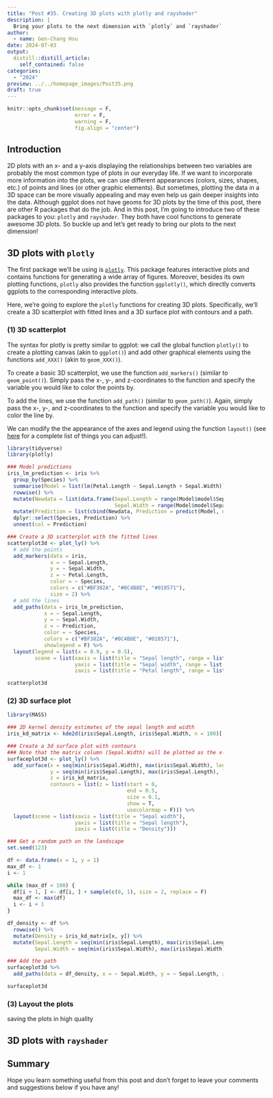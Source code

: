 ```yaml
---
title: "Post #35. Creating 3D plots with plotly and rayshader"
description: |
  Bring your plots to the next dimension with `plotly` and `rayshader`!
author:
  - name: Gen-Chang Hsu
date: 2024-07-03
output:
  distill::distill_article:
    self_contained: false
categories:
  - "2024"
preview: ../../homepage_images/Post35.png
draft: true
---
```


<!-- Webpage style -->

<style>
d-article a {
  color: #2780e3 !important;
  border-bottom: none !important;
}

d-article a:hover {
  color: #2780e3 !important;
  border-bottom: 2px solid !important;
}

d-byline {
  margin-left: -10% !important;
}

d-title {
  margin-left: -10%;
}

d-title h1{
  font-size: 45px;
  width: 130%;
}

d-article {
  margin-left: -10%;
}

p {
  width: 120%;
}

d-article h2 {
  width: 120%;
}

d-article h3 {
  width: 120%;
  font-size: 28px;
}

div.article-footer{
  width: 120%;
}

d-article div.sourceCode { 
  width: 120% !important;
}

d-article pre { 
  width: 120% !important;
}

div.l-body {
  width: 120% !important;
}

d-article table thead tr {
  height: 60px !important;
  width: 210px !important;
}

d-article table thead th {
  height: 60px !important;
  font-size: 22px !important;
  width: 210px !important;
}

d-article table tbody tr td {
  font-size: 21px !important;
  height: 60px !important;
  text-align: center !important;
  width: 210px !important;
}

div.l-body img {
    margin-right: 20% !important;
}

</style>

<head>
  <base target="_blank">
</head>

```r
knitr::opts_chunk$set(message = F, 
                      error = F, 
                      warning = F,
                      fig.align = "center")

```

<!-- Start of the article -->

## Introduction

2D plots with an x- and a y-axis displaying the relationships between two variables are probably the most common type of plots in our everyday life. If we want to incorporate more information into the plots, we can use different appearances (colors, sizes, shapes, etc.) of points and lines (or other graphic elements). But sometimes, plotting the data in a 3D space can be more visually appealing and may even help us gain deeper insights into the data. Although ggplot does not have geoms for 3D plots by the time of this post, there are other R packages that do the job. And in this post, I'm going to introduce two of these packages to you: `plotly` and `rayshader`. They both have cool functions to generate awesome 3D plots. So buckle up and let's get ready to bring our plots to the next dimension!


## 3D plots with `plotly`

The first package we'll be using is [`plotly`](https://plotly.com/r/). This package features interactive plots and contains functions for generating a wide array of figures. Moreover, besides its own plotting functions, `plotly` also provides the function `ggplotly()`, which directly converts ggplots to the corresponding interactive plots. 

Here, we're going to explore the `plotly` functions for creating 3D plots. Specifically, we'll create a 3D scatterplot with fitted lines and a 3D surface plot with contours and a path.

### (1) 3D scatterplot

The syntax for plotly is pretty similar to ggplot: we call the global function `plotly()` to create a plotting canvas (akin to `ggplot()`) and add other graphical elements using the functions `add_XXX()` (akin to `geom_XXX()`).

To create a basic 3D scatterplot, we use the function `add_markers()` (similar to `geom_point()`). Simply pass the x-, y-, and z-coordinates to the function and specify the variable you would like to color the points by.

To add the lines, we use the function `add_path()` (similar to `geom_path()`). Again, simply pass the x-, y-, and z-coordinates to the function and specify the variable you would like to color the line by.

We can modify the the appearance of the axes and legend using the function `layout()` (see [here](https://plotly.com/r/reference/layout/) for a complete list of things you can adjust!).


```r
library(tidyverse)
library(plotly)

### Model predictions
iris_lm_prediction <- iris %>% 
  group_by(Species) %>% 
  summarise(Model = list(lm(Petal.Length ~ Sepal.Length + Sepal.Width))) %>% 
  rowwise() %>% 
  mutate(Newdata = list(data.frame(Sepal.Length = range(Model$model$Sepal.Length),
                                   Sepal.Width = range(Model$model$Sepal.Width)))) %>% 
  mutate(Prediction = list(cbind(Newdata, Prediction = predict(Model, newdata = Newdata)))) %>% 
  dplyr::select(Species, Prediction) %>% 
  unnest(col = Prediction)

### Create a 3D scatterplot with the fitted lines
scatterplot3d <- plot_ly() %>% 
  # add the points
  add_markers(data = iris, 
              x = ~ Sepal.Length, 
              y = ~ Sepal.Width, 
              z = ~ Petal.Length, 
              color = ~ Species, 
              colors = c("#BF382A", "#0C4B8E", "#018571"),
              size = 2) %>% 
  # add the lines
  add_paths(data = iris_lm_prediction,
            x = ~ Sepal.Length, 
            y = ~ Sepal.Width, 
            z = ~ Prediction,
            color = ~ Species,
            colors = c("#BF382A", "#0C4B8E", "#018571"),
            showlegend = F) %>% 
  layout(legend = list(x = 0.9, y = 0.5),
         scene = list(xaxis = list(title = "Sepal length", range = list(4, 8)),
                      yaxis = list(title = "Sepal width", range = list(1, 5)),
                      zaxis = list(title = "Petal length", range = list(1, 7))))

scatterplot3d

```


### (2) 3D surface plot



```r
library(MASS)

### 2D kernel density estimates of the sepal length and width
iris_kd_matrix <- kde2d(iris$Sepal.Length, iris$Sepal.Width, n = 100)[[3]]

### Create a 3d surface plot with contours
### Note that the matrix column (Sepal.Width) will be plotted as the x-axis and the row (Sepal.Length) will be plotted as the y-axis
surfaceplot3d <- plot_ly() %>%
  add_surface(x = seq(min(iris$Sepal.Width), max(iris$Sepal.Width), length.out = 100),
              y = seq(min(iris$Sepal.Length), max(iris$Sepal.Length), length.out = 100),
              z = iris_kd_matrix,
              contours = list(z = list(start = 0, 
                                       end = 0.5, 
                                       size = 0.1,
                                       show = T, 
                                       usecolormap = F))) %>% 
  layout(scene = list(xaxis = list(title = "Sepal width"),
                      yaxis = list(title = "Sepal length"),
                      zaxis = list(title = "Density")))

### Get a random path on the landscape
set.seed(123)

df <- data.frame(x = 1, y = 1)
max_df <- 1
i <- 1

while (max_df < 100) {
  df[i + 1, ] <- df[i, ] + sample(c(0, 1), size = 2, replace = F)
  max_df <- max(df)
  i <- i + 1
}

df_density <- df %>% 
  rowwise() %>% 
  mutate(Density = iris_kd_matrix[x, y]) %>% 
  mutate(Sepal.Length = seq(min(iris$Sepal.Length), max(iris$Sepal.Length), length.out = 100)[x], 
         Sepal.Width = seq(min(iris$Sepal.Width), max(iris$Sepal.Width), length.out = 100)[y])

### Add the path
surfaceplot3d %>% 
  add_paths(data = df_density, x = ~ Sepal.Width, y = ~ Sepal.Length, z = ~ Density, line = list(width = 4))

surfaceplot3d


```




### (3) Layout the plots

saving the plots in high quality





## 3D plots with `rayshader`







## Summary






Hope you learn something useful from this post and don't forget to leave your comments and suggestions below if you have any!







